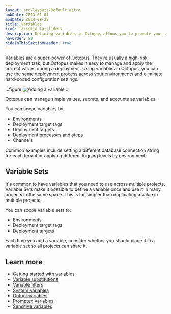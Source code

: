 ```yaml
---
layout: src/layouts/Default.astro
pubDate: 2023-01-01
modDate: 2024-08-28
title: Variables
icon: fa-solid fa-sliders
description: Defining variables in Octopus allows you to promote your applications through environments and update their configuration files.
navOrder: 80
hideInThisSectionHeader: true
---
```

Variables are a super-power of Octopus. They’re usually a high-risk deployment task, but Octopus makes it easy to manage and apply the correct values during a deployment. Using variables in Octopus, you can use the same deployment process across your environments and eliminate hard-coded configuration settings.

:::figure
![Adding a variable](/docs/projects/variables/images/project-variables.png)
:::

Octopus can manage simple values, secrets, and accounts as variables.

You can scope variables by:
- Environments
- Deployment target tags
- Deployment targets
- Deployment processes and steps
- Channels

Common examples include setting a different database connection string for each tenant or applying different logging levels by environment.

## Variable Sets

It's common to have variables that you need to use across multiple projects. Variable Sets make it possible to define a variable once and use it in many projects in the same space.  This is far simpler than duplicating a value in multiple projects.

You can scope variable sets to:
- Environments
- Deployment target tags
- Deployment targets

Each time you add a variable, consider whether you should place it in a variable set so all projects can share it.

## Learn more

- [Getting started with variables](/docs/projects/variables/getting-started)
- [Variable substitutions](/docs/projects/variables/variable-substitutions)
- [Variable filters](/docs/projects/variables/variable-filters)
- [System variables](/docs/projects/variables/system-variables)
- [Output variables](/docs/projects/variables/output-variables)
- [Prompted variables](/docs/projects/variables/prompted-variables)
- [Sensitive variables](/docs/projects/variables/sensitive-variables)